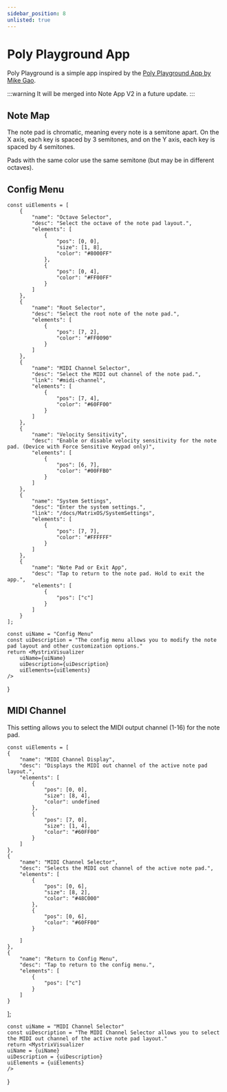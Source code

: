 ```yaml
---
sidebar_position: 8
unlisted: true
---
```



# Poly Playground App

Poly Playground is a simple app inspired by the [Poly Playground App by Mike Gao](https://apps.apple.com/us/app/polyplayground/id511514938).

:::warning
It will be merged into Note App V2 in a future update.
:::

## Note Map

The note pad is chromatic, meaning every note is a semitone apart. On the X axis, each key is spaced by 3 semitones, and on the Y axis, each key is spaced by 4 semitones.

Pads with the same color use the same semitone (but may be in different octaves).

## Config Menu


    const uiElements = [
        {
            "name": "Octave Selector",
            "desc": "Select the octave of the note pad layout.",
            "elements": [
                {
                    "pos": [0, 0],
                    "size": [1, 8],
                    "color": "#8000FF"
                },
                {
                    "pos": [0, 4],
                    "color": "#FF00FF"
                }
            ]
        },
        {
            "name": "Root Selector",
            "desc": "Select the root note of the note pad.",
            "elements": [
                {
                    "pos": [7, 2],
                    "color": "#FF0090"
                }
            ]
        },
        {
            "name": "MIDI Channel Selector",
            "desc": "Select the MIDI out channel of the note pad.",
            "link": "#midi-channel",
            "elements": [
                {
                    "pos": [7, 4],
                    "color": "#60FF00"
                }
            ]
        },
        {
            "name": "Velocity Sensitivity",
            "desc": "Enable or disable velocity sensitivity for the note pad. (Device with Force Sensitive Keypad only)",
            "elements": [
                {
                    "pos": [6, 7],
                    "color": "#00FFB0"
                }
            ]
        },
        {
            "name": "System Settings",
            "desc": "Enter the system settings.",
            "link": "/docs/MatrixOS/SystemSettings",
            "elements": [
                {
                    "pos": [7, 7],
                    "color": "#FFFFFF"
                }
            ]
        },
        {
            "name": "Note Pad or Exit App",
            "desc": "Tap to return to the note pad. Hold to exit the app.",
            "elements": [
                {
                    "pos": ["c"]
                }
            ]
        }
    ];

    const uiName = "Config Menu"
    const uiDescription = "The config menu allows you to modify the note pad layout and other customization options."
    return <MystrixVisualizer
        uiName={uiName}
        uiDescription={uiDescription}
        uiElements={uiElements}
    />

}

<ConfigMenu />

## MIDI Channel

This setting allows you to select the MIDI output channel (1-16) for the note pad.


    const uiElements = [
    {
        "name": "MIDI Channel Display",
        "desc": "Displays the MIDI out channel of the active note pad layout.",
        "elements": [
            {
                "pos": [0, 0],
                "size": [8, 4],
                "color": undefined
            },
            {
                "pos": [7, 0],
                "size": [1, 4],
                "color": "#60FF00"
            }
        ]
    },
    {
        "name": "MIDI Channel Selector",
        "desc": "Selects the MIDI out channel of the active note pad.",
        "elements": [
            {
                "pos": [0, 6],
                "size": [8, 2],
                "color": "#48C000"
            },
            {
                "pos": [0, 6],
                "color": "#60FF00"
            }

        ]
    },
    {
        "name": "Return to Config Menu",
        "desc": "Tap to return to the config menu.",
        "elements": [
            {
                "pos": ["c"]
            }
        ]
    }

];

    const uiName = "MIDI Channel Selector"
    const uiDescription = "The MIDI Channel Selector allows you to select the MIDI out channel of the active note pad layout."
    return <MystrixVisualizer
    uiName = {uiName}
    uiDescription = {uiDescription}
    uiElements = {uiElements}
    />

}

<ChannelSelector />
